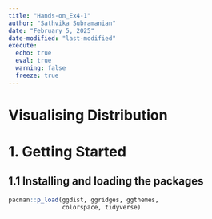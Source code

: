 ```yaml
---
title: "Hands-on_Ex4-1"
author: "Sathvika Subramanian"
date: "February 5, 2025"
date-modified: "last-modified"
execute: 
  echo: true
  eval: true
  warning: false
  freeze: true
---
```


# Visualising Distribution

# 1. Getting Started

## 1.1  Installing and loading the packages

```r
pacman::p_load(ggdist, ggridges, ggthemes,
               colorspace, tidyverse)
```
